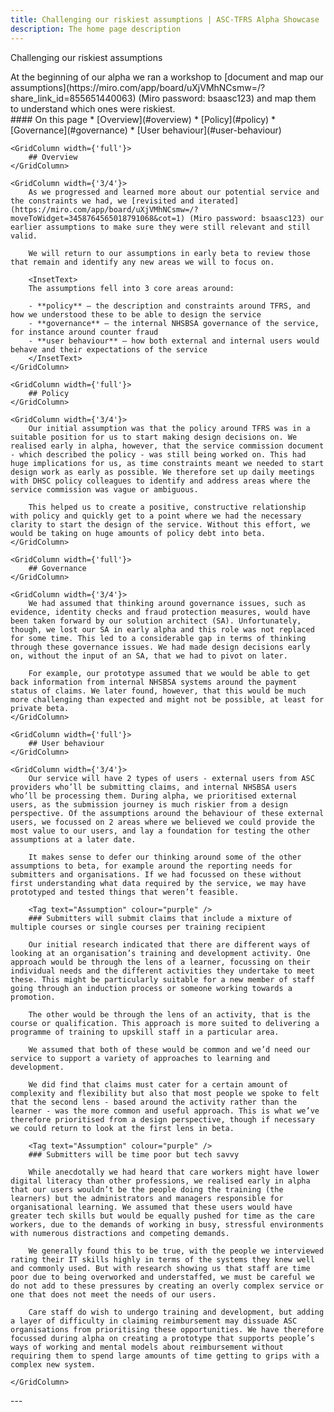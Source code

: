 ```yaml
---
title: Challenging our riskiest assumptions | ASC-TFRS Alpha Showcase
description: The home page description
---
```


<Heading caption='Our approach to alpha' tag='h1'>Challenging our riskiest assumptions</Heading>

<GridRow>
    <GridColumn width={'2/3'}>
        <LeadParagraph>
             At the beginning of our alpha we ran a workshop to [document and map our assumptions](https://miro.com/app/board/uXjVMhNCsmw=/?share_link_id=855651440063) (Miro password: bsaasc123) and map them to understand which ones were riskiest.
        </LeadParagraph>
    </GridColumn>
    <GridColumn width={'1/3'}>
        <nav className="in-page-nav">
            #### On this page
            * [Overview](#overview)
            * [Policy](#policy)
            * [Governance](#governance)
            * [User behaviour](#user-behaviour)
        </nav>
    </GridColumn>
</GridRow>


<GridRow>

    <GridColumn width={'full'}>
        ## Overview
    </GridColumn>

    <GridColumn width={'3/4'}>
        As we progressed and learned more about our potential service and the constraints we had, we [revisited and iterated](https://miro.com/app/board/uXjVMhNCsmw=/?moveToWidget=3458764565018791068&cot=1) (Miro password: bsaasc123) our earlier assumptions to make sure they were still relevant and still valid.

        We will return to our assumptions in early beta to review those that remain and identify any new areas we will to focus on.

        <InsetText>
        The assumptions fell into 3 core areas around:

        - **policy** — the description and constraints around TFRS, and how we understood these to be able to design the service
        - **governance** — the internal NHSBSA governance of the service, for instance around counter fraud
        - **user behaviour** — how both external and internal users would behave and their expectations of the service
        </InsetText>
    </GridColumn>
</GridRow>


<GridRow>

    <GridColumn width={'full'}>
        ## Policy
    </GridColumn>

    <GridColumn width={'3/4'}>
        Our initial assumption was that the policy around TFRS was in a suitable position for us to start making design decisions on. We realised early in alpha, however, that the service commission document - which described the policy - was still being worked on. This had huge implications for us, as time constraints meant we needed to start design work as early as possible. We therefore set up daily meetings with DHSC policy colleagues to identify and address areas where the service commission was vague or ambiguous. 

        This helped us to create a positive, constructive relationship with policy and quickly get to a point where we had the necessary clarity to start the design of the service. Without this effort, we would be taking on huge amounts of policy debt into beta.
    </GridColumn>
</GridRow>


<GridRow>

    <GridColumn width={'full'}>
        ## Governance
    </GridColumn>

    <GridColumn width={'3/4'}>
        We had assumed that thinking around governance issues, such as evidence, identity checks and fraud protection measures, would have been taken forward by our solution architect (SA). Unfortunately, though, we lost our SA in early alpha and this role was not replaced for some time. This led to a considerable gap in terms of thinking through these governance issues. We had made design decisions early on, without the input of an SA, that we had to pivot on later.
        
        For example, our prototype assumed that we would be able to get back information from internal NHSBSA systems around the payment status of claims. We later found, however, that this would be much more challenging than expected and might not be possible, at least for private beta.
    </GridColumn>
</GridRow>

<GridRow>

    <GridColumn width={'full'}>
        ## User behaviour
    </GridColumn>

    <GridColumn width={'3/4'}>
        Our service will have 2 types of users - external users from ASC providers who’ll be submitting claims, and internal NHSBSA users who’ll be processing them. During alpha, we prioritised external users, as the submission journey is much riskier from a design perspective. Of the assumptions around the behaviour of these external users, we focussed on 2 areas where we believed we could provide the most value to our users, and lay a foundation for testing the other assumptions at a later date.

        It makes sense to defer our thinking around some of the other assumptions to beta, for example around the reporting needs for submitters and organisations. If we had focussed on these without first understanding what data required by the service, we may have prototyped and tested things that weren’t feasible.

        <Tag text="Assumption" colour="purple" />
        ### Submitters will submit claims that include a mixture of multiple courses or single courses per training recipient

        Our initial research indicated that there are different ways of looking at an organisation’s training and development activity. One approach would be through the lens of a learner, focussing on their individual needs and the different activities they undertake to meet these. This might be particularly suitable for a new member of staff going through an induction process or someone working towards a promotion.

        The other would be through the lens of an activity, that is the course or qualification. This approach is more suited to delivering a programme of training to upskill staff in a particular area.

        We assumed that both of these would be common and we’d need our service to support a variety of approaches to learning and development.

        We did find that claims must cater for a certain amount of complexity and flexibility but also that most people we spoke to felt that the second lens - based around the activity rather than the learner - was the more common and useful approach. This is what we’ve therefore prioritised from a design perspective, though if necessary we could return to look at the first lens in beta.

        <Tag text="Assumption" colour="purple" />
        ### Submitters will be time poor but tech savvy
        
        While anecdotally we had heard that care workers might have lower digital literacy than other professions, we realised early in alpha that our users wouldn’t be the people doing the training (the learners) but the administrators and managers responsible for organisational learning. We assumed that these users would have greater tech skills but would be equally pushed for time as the care workers, due to the demands of working in busy, stressful environments with numerous distractions and competing demands.

        We generally found this to be true, with the people we interviewed rating their IT skills highly in terms of the systems they knew well and commonly used. But with research showing us that staff are time poor due to being overworked and understaffed, we must be careful we do not add to these pressures by creating an overly complex service or one that does not meet the needs of our users.

        Care staff do wish to undergo training and development, but adding a layer of difficulty in claiming reimbursement may dissuade ASC organisations from prioritising these opportunities. We have therefore focussed during alpha on creating a prototype that supports people’s ways of working and mental models about reimbursement without requiring them to spend large amounts of time getting to grips with a complex new system.

    </GridColumn>
</GridRow>

<GridRow>
    <GridColumn width={'full'}>
        ---
    </GridColumn>
</GridRow>
<GridRow>
    <GridColumn width={'1/2'}>
        <LinkBlock style="prev" url="/approach/team-and-wow" title="Our approach to alpha" text="Team shape and ways of working" />
    </GridColumn>
    <GridColumn width={'1/2'}>
        <LinkBlock style="next" url="/user-research/research" title="Understanding our users and their needs" text="Our research approach" />
    </GridColumn>
</GridRow>
